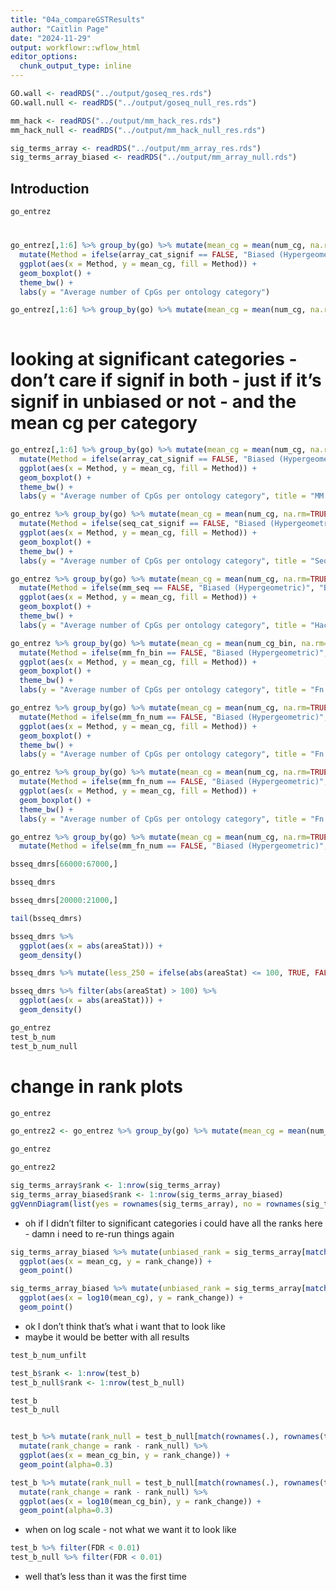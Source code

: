 ```yaml
---
title: "04a_compareGSTResults"
author: "Caitlin Page"
date: "2024-11-29"
output: workflowr::wflow_html
editor_options:
  chunk_output_type: inline
---
```


```r
GO.wall <- readRDS("../output/goseq_res.rds")
GO.wall.null <- readRDS("../output/goseq_null_res.rds")

mm_hack <- readRDS("../output/mm_hack_res.rds")
mm_hack_null <- readRDS("../output/mm_hack_null_res.rds")

sig_terms_array <- readRDS("../output/mm_array_res.rds")
sig_terms_array_biased <- readRDS("../output/mm_array_null.rds")
```


## Introduction
```r
go_entrez
```
# 
```r
go_entrez[,1:6] %>% group_by(go) %>% mutate(mean_cg = mean(num_cg, na.rm=TRUE)) %>% distinct(go, array_cat_signif, array_cat_signif_bias, mean_cg) %>% filter(array_cat_signif_bias == TRUE) %>% 
  mutate(Method = ifelse(array_cat_signif == FALSE, "Biased (Hypergeometric)", "Bias corrected (Wallenius)")) %>%
  ggplot(aes(x = Method, y = mean_cg, fill = Method)) +
  geom_boxplot() +
  theme_bw() +
  labs(y = "Average number of CpGs per ontology category")
```
```r
go_entrez[,1:6] %>% group_by(go) %>% mutate(mean_cg = mean(num_cg, na.rm=TRUE)) %>% distinct(go, array_cat_signif, array_cat_signif_bias, mean_cg) %>%
  
```

# looking at significant categories - don't care if signif in both - just if it's signif in unbiased or not - and the mean cg per category
```r
go_entrez[,1:6] %>% group_by(go) %>% mutate(mean_cg = mean(num_cg, na.rm=TRUE)) %>% distinct(go, array_cat_signif, array_cat_signif_bias, mean_cg) %>% filter(array_cat_signif_bias == TRUE | array_cat_signif == TRUE) %>%
  mutate(Method = ifelse(array_cat_signif == FALSE, "Biased (Hypergeometric)", "Bias corrected (Wallenius)")) %>%
  ggplot(aes(x = Method, y = mean_cg, fill = Method)) +
  geom_boxplot() +
  theme_bw() +
  labs(y = "Average number of CpGs per ontology category", title = "MM Array")

go_entrez %>% group_by(go) %>% mutate(mean_cg = mean(num_cg, na.rm=TRUE)) %>% distinct(go, seq_cat_signif, seq_cat_signif_bias, mean_cg) %>% filter(seq_cat_signif_bias == TRUE | seq_cat_signif == TRUE) %>%
  mutate(Method = ifelse(seq_cat_signif == FALSE, "Biased (Hypergeometric)", "Bias corrected (Wallenius)")) %>%
  ggplot(aes(x = Method, y = mean_cg, fill = Method)) +
  geom_boxplot() +
  theme_bw() +
  labs(y = "Average number of CpGs per ontology category", title = "Seq Goseq")

go_entrez %>% group_by(go) %>% mutate(mean_cg = mean(num_cg, na.rm=TRUE)) %>% distinct(go, mm_seq, mm_seq_null, mean_cg) %>% filter(mm_seq == TRUE | mm_seq_null == TRUE) %>%
  mutate(Method = ifelse(mm_seq == FALSE, "Biased (Hypergeometric)", "Bias corrected (Wallenius)")) %>%
  ggplot(aes(x = Method, y = mean_cg, fill = Method)) +
  geom_boxplot() +
  theme_bw() +
  labs(y = "Average number of CpGs per ontology category", title = "Hacked MM")

go_entrez %>% group_by(go) %>% mutate(mean_cg = mean(num_cg_bin, na.rm=TRUE)) %>% distinct(go, mm_fn_bin, mm_fn_bin_null, mean_cg) %>% filter(mm_fn_bin == TRUE | mm_fn_bin_null == TRUE) %>%
  mutate(Method = ifelse(mm_fn_bin == FALSE, "Biased (Hypergeometric)", "Bias corrected (Wallenius)")) %>%
  ggplot(aes(x = Method, y = mean_cg, fill = Method)) +
  geom_boxplot() +
  theme_bw() +
  labs(y = "Average number of CpGs per ontology category", title = "Fn MM cg_bin")

go_entrez %>% group_by(go) %>% mutate(mean_cg = mean(num_cg, na.rm=TRUE)) %>% distinct(go, mm_fn_num, mm_fn_num_null, mean_cg) %>% filter(mm_fn_num == TRUE | mm_fn_num_null == TRUE) %>%
  mutate(Method = ifelse(mm_fn_num == FALSE, "Biased (Hypergeometric)", "Bias corrected (Wallenius)")) %>%
  ggplot(aes(x = Method, y = mean_cg, fill = Method)) +
  geom_boxplot() +
  theme_bw() +
  labs(y = "Average number of CpGs per ontology category", title = "Fn MM num_cg")
```
```r
go_entrez %>% group_by(go) %>% mutate(mean_cg = mean(num_cg, na.rm=TRUE)) %>% distinct(go, mm_fn_num, mm_fn_num_null, mean_cg) %>% filter(mm_fn_num == TRUE | mm_fn_num_null == TRUE) %>%
  mutate(Method = ifelse(mm_fn_num == FALSE, "Biased (Hypergeometric)", "Bias corrected (Wallenius)")) %>%
  ggplot(aes(x = Method, y = mean_cg, fill = Method)) +
  geom_boxplot() +
  theme_bw() +
  labs(y = "Average number of CpGs per ontology category", title = "Fn MM num_cg")
```
```r
go_entrez %>% group_by(go) %>% mutate(mean_cg = mean(num_cg, na.rm=TRUE)) %>% distinct(go, mm_fn_num, mm_fn_num_null, mean_cg) %>% filter(mm_fn_num == TRUE | mm_fn_num_null == TRUE) %>%
  mutate(Method = ifelse(mm_fn_num == FALSE, "Biased (Hypergeometric)", "Bias corrected (Wallenius)"))
```
```r
bsseq_dmrs[66000:67000,]
```
```r
bsseq_dmrs 
```
```r
bsseq_dmrs[20000:21000,]
```

```r
tail(bsseq_dmrs)
```
```r
bsseq_dmrs %>%
  ggplot(aes(x = abs(areaStat))) +
  geom_density()
```
```r
bsseq_dmrs %>% mutate(less_250 = ifelse(abs(areaStat) <= 100, TRUE, FALSE)) %>% group_by(less_250) %>% summarise(n())
```
```r
bsseq_dmrs %>% filter(abs(areaStat) > 100) %>%
  ggplot(aes(x = abs(areaStat))) +
  geom_density()
```


```r
go_entrez
test_b_num
test_b_num_null
```



# change in rank plots
```r
go_entrez
```
```r
go_entrez2 <- go_entrez %>% group_by(go) %>% mutate(mean_cg = mean(num_cg, na.rm=TRUE), mean_cg_bin = mean(num_cg_bin, na.rm=TRUE)) %>% ungroup() %>% distinct(go, mean_cg, mean_cg_bin) %>% data.frame()
```
```r
go_entrez
```
```r
go_entrez2
```


```r
sig_terms_array$rank <- 1:nrow(sig_terms_array)
sig_terms_array_biased$rank <- 1:nrow(sig_terms_array_biased)
ggVennDiagram(list(yes = rownames(sig_terms_array), no = rownames(sig_terms_array_biased)))
```
- oh if I didn't filter to significant categories i could have all the ranks here - damn i need to re-run things again
```r
sig_terms_array_biased %>% mutate(unbiased_rank = sig_terms_array[match(rownames(.), rownames(sig_terms_array)), "rank"], mean_cg = go_entrez2[match(rownames(.), go_entrez2$go), "mean_cg"]) %>% mutate(rank_change = unbiased_rank - rank) %>%
  ggplot(aes(x = mean_cg, y = rank_change)) +
  geom_point()

sig_terms_array_biased %>% mutate(unbiased_rank = sig_terms_array[match(rownames(.), rownames(sig_terms_array)), "rank"], mean_cg = go_entrez2[match(rownames(.), go_entrez2$go), "mean_cg"]) %>% mutate(rank_change = unbiased_rank - rank) %>%
  ggplot(aes(x = log10(mean_cg), y = rank_change)) +
  geom_point()
```
- ok I don't think that's what i want that to look like
- maybe it would be better with all results

```r
test_b_num_unfilt
```

```r
test_b$rank <- 1:nrow(test_b)
test_b_null$rank <- 1:nrow(test_b_null)
```
```r
test_b
test_b_null
```
```r

```

```r
test_b %>% mutate(rank_null = test_b_null[match(rownames(.), rownames(test_b_null)), "rank"], mean_cg_bin = go_entrez2[match(rownames(.), go_entrez2$go), "mean_cg_bin"]) %>% 
  mutate(rank_change = rank - rank_null) %>%
  ggplot(aes(x = mean_cg_bin, y = rank_change)) +
  geom_point(alpha=0.3)

test_b %>% mutate(rank_null = test_b_null[match(rownames(.), rownames(test_b_null)), "rank"], mean_cg_bin = go_entrez2[match(rownames(.), go_entrez2$go), "mean_cg_bin"]) %>% 
  mutate(rank_change = rank - rank_null) %>%
  ggplot(aes(x = log10(mean_cg_bin), y = rank_change)) +
  geom_point(alpha=0.3)
```

- when on log scale - not what we want it to look like
```r
test_b %>% filter(FDR < 0.01)
test_b_null %>% filter(FDR < 0.01)
```
- well that's less than it was the first time

